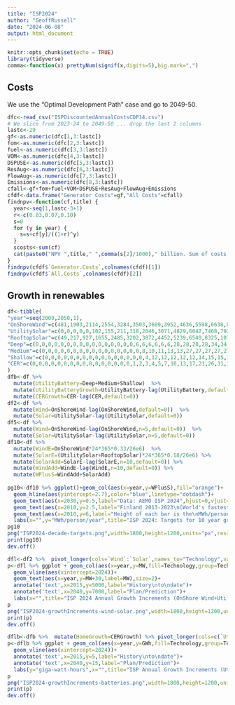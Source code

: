 ```yaml
---
title: "ISP2024"
author: "GeoffRussell"
date: "2024-06-08"
output: html_document
---
```


```r
knitr::opts_chunk$set(echo = TRUE)
library(tidyverse)
comma<-function(x) prettyNum(signif(x,digits=5),big.mark=",")
```

## Costs  

We use the "Optimal Development Path" case and go to 2049-50.

```r
dfc<-read_csv("ISPDiscountedAnnualCostsCDP14.csv") 
# We slice from 2023-24 to 2049-50 ... drop the last 2 columns
lastc<-29
gf<-as.numeric(dfc[1,3:lastc])
fom<-as.numeric(dfc[2,3:lastc])
fuel<-as.numeric(dfc[3,3:lastc])
VOM<-as.numeric(dfc[4,3:lastc])
DSPUSE<-as.numeric(dfc[5,3:lastc])
ResAug<-as.numeric(dfc[6,3:lastc])
FlowAug<-as.numeric(dfc[7,3:lastc])
Emissions<-as.numeric(dfc[8,3:lastc])
cfall<-gf+fom+fuel+VOM+DSPUSE+ResAug+FlowAug+Emissions
cfdf<-data.frame("Generator Costs"=gf,"All Costs"=cfall)
findnpv<-function(cf,title) {
  year<-seq(1,lastc-3+1)
  r<-c(0.03,0.07,0.10)
  s=0
  for (y in year) {
    s=s+cf[y]/((1+r)^y)
  }
  scosts<-sum(cf)
  cat(paste0("NPV ",title," ",comma(s[2]/1000)," billion. Sum of costs: ",comma(scosts/1000)," billion"))
}
findnpv(cfdf$`Generator.Costs`,colnames(cfdf)[1])
findnpv(cfdf$`All.Costs`,colnames(cfdf)[2])
```

## Growth in renewables 

```r
df<-tibble(
"year"=seq(2009,2050,1),
"OnShoreWind"=c(481,1903,2114,2554,3284,3503,3609,3952,4636,5598,6638,8385,9281,10095,10469,11580,12941,14740,22598,27367,34061,39639,41876,43763,45357,46079,52509,53491,53413,53350,52568,52049,51361,51175,51543,50832,51024,57460,57802,57404,60944,61368),
"UtilitySolar"=c(0,0,0,0,0,102,155,211,318,2046,3071,4829,6042,7468,7923,9152,9673,11144,12392,12491,13213,17355,19846,21062,21911,23222,25237,27209,29501,29453,29303,29449,29923,32768,38971,41772,46010,48885,48765,50615,52911,55490),
"RooftopSolar"=c(49,217,927,1655,2485,3202,3872,4452,5239,6540,8325,10797,13880,16475,19193,21308,23482,25656,27916,30593,33322,36062,38515,40889,43439,45835,48327,50769,53108,55428,57785,60155,62437,64778,67028,69286,71808,74545,77218,80001,82840,85742),
"Deep"=c(0,0,0,0,0,0,0,0,0,0,0,0,0,0,0,0,6,6,6,6,6,6,28,28,28,28,34,34,42,42,42,42,42,42,42,45,45,45,45,45,51,51),
"Medium"=c(0,0,0,0,0,0,0,0,0,0,0,0,0,0,0,0,8,10,11,13,13,27,27,27,27,27,29,28,28,29,28,28,28,28,28,29,28,29,27,26,26,28),
"Shallow"=c(0,0,0,0,0,0,0,0,0,0,0,0,0,0,0,0,4,12,12,12,12,12,14,15,15,16,18,18,18,18,18,18,18,17,17,17,16,8,8,8,8,8),
"CER"=c(0,0,0,0,0,0,0,0,0,0,0,0,0,0,0,0,1,2,3,4,5,7,10,13,17,21,26,31,37,43,49,56,63,70,78,87,95,105,114,124,134,144)
)
dfb<-df %>% 
  mutate(UtilityBattery=Deep+Medium+Shallow)  %>%
  mutate(UtilityBatteryGrowth=UtilityBattery-lag(UtilityBattery,default=0))  %>%
  mutate(CERGrowth=CER-lag(CER,default=0)) 
df2<-df %>% 
  mutate(Wind=OnShoreWind-lag(OnShoreWind,default=0))  %>%
  mutate(Solar=UtilitySolar-lag(UtilitySolar,default=0)) 
df5<-df %>% 
  mutate(Wind=OnShoreWind-lag(OnShoreWind,n=5,default=0))  %>%
  mutate(Solar=UtilitySolar-lag(UtilitySolar,n=5,default=0)) 
df10<-df %>% 
  mutate(WindE=OnShoreWind*24*365*0.33/26e6)  %>%
  mutate(SolarE=(UtilitySolar+RooftopSolar)*24*365*0.18/26e6) %>%
  mutate(SolarAdd=SolarE-lag(SolarE,n=10,default=0)) %>%
  mutate(WindAdd=WindE-lag(WindE,n=10,default=0)) %>%
  mutate(WPlusS=WindAdd+SolarAdd)
  
pg10<-df10 %>% ggplot()+geom_col(aes(x=year,y=WPlusS),fill="orange")+
  geom_hline(aes(yintercept=2.7),color="blue",linetype="dotdash")+
  geom_text(aes(x=2030,y=0.5,label="Data: AEMO ISP 2024",hjust=0,vjust=1))+
  geom_text(aes(x=2010,y=2.5,label="Finland 2013-2023\n(World's fastest to date)",hjust=0,vjust=1))+
  geom_text(aes(x=2010,y=6,label="Height of each bar is the\nMWh/person/year\nof wind+solar energy\nadded in the\ndecade preceeding it",hjust=0,vjust=1))+
  labs(x="",y="MWh/person/year",title="ISP 2024: Targets for 10 year growth rate")
pg10
png("ISP2024-decade-targets.png",width=1800,height=1200,units="px",res=300,type="cairo-png")
print(pg10)
dev.off()

dfl<-df2 %>%  pivot_longer(cols=`Wind`:`Solar`,names_to="Technology",values_to="MW")
p<-dfl %>% ggplot + geom_col(aes(x=year,y=MW,fill=Technology,group=Technology),position="dodge")+
  geom_vline(aes(xintercept=2024))+
  geom_text(aes(x=year,y=MW+30,label=MW),size=2)+
  annotate('text',x=2015,y=5000,label="History\nto\ndate")+
  annotate('text',x=2040,y=7000,label="Plan/Prediction")+
  labs(x="",title="ISP 2024 Annual Growth Increments (OnShore Wind+Utility Solar)\n(From ISP 2024 Figure 14)")
p
png("ISP2024-growthIncrements-wind-solar.png",width=1800,height=1200,units="px",res=300,type="cairo-png")
print(p)
dev.off()

dflb<-dfb %>%  mutate(HomeGrowth=CERGrowth) %>% pivot_longer(cols=c(`UtilityBatteryGrowth`,`HomeGrowth`),names_to="Technology",values_to="GWh")
p<-dflb %>% ggplot + geom_col(aes(x=year,y=GWh,fill=Technology,group=Technology),position="dodge")+
  geom_vline(aes(xintercept=2024))+
  annotate('text',x=2015,y=5,label="History\nto\ndate")+
  annotate('text',x=2040,y=15,label="Plan/Prediction")+
  labs(y="giga-watt-hours",x="",title="ISP Annual Growth Increments (Utility Batteries + Home Batteries)\n(From ISP2024 Figure 19, data starting in 2024-5)")
p
png("ISP2024-growthIncrements-batteries.png",width=1800,height=1200,units="px",res=300,type="cairo-png")
print(p)
dev.off()


   
 
```
